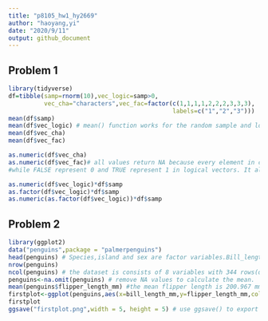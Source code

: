 ```yaml
---
title: "p8105_hw1_hy2669"
author: "haoyang,yi"
date: "2020/9/11"
output: github_document
---
```

## Problem 1
```r
library(tidyverse)
df=tibble(samp=rnorm(10),vec_logic=samp>0,
          vec_cha="characters",vec_fac=factor(c(1,1,1,1,2,2,2,3,3,3),
                                              labels=c("1","2","3")))  #create the dataframe
mean(df$samp)
mean(df$vec_logic) # mean() function works for the random sample and logical vector,but not for character and factor.
mean(df$vec_cha)
mean(df$vec_fac)
```
```r
as.numeric(df$vec_cha)
as.numeric(df$vec_fac)# all values return NA because every element in character and factor vectors does not have a corresponding number,
#while FALSE represent 0 and TRUE represent 1 in logical vectors. It also explain why I can not take the mean of characters and factors.
```

```r
as.numeric(df$vec_logic)*df$samp
as.factor(df$vec_logic)*df$samp
as.numeric(as.factor(df$vec_logic))*df$samp
```

## Problem 2
```r
library(ggplot2)
data("penguins",package = "palmerpenguins")
head(penguins) # Species,island and sex are factor variables.Bill_length_mm,bill_depth_mm,flipper_length_mm,body_mass_g and year are numeric variables.
nrow(penguins)
ncol(penguins) # the dataset is consists of 8 variables with 344 rows(observations).
penguins<-na.omit(penguins) # remove NA values to calculate the mean.
mean(penguins$flipper_length_mm) #the mean flipper length is 200.967 mm.
firstplot<-ggplot(penguins,aes(x=bill_length_mm,y=flipper_length_mm,color=species))+geom_point() # create the scatter plot
firstplot
ggsave("firstplot.png",width = 5, height = 5) # use ggsave() to export the plot.
```